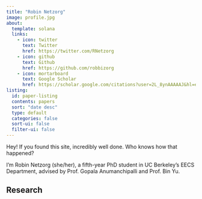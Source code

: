 ```yaml
---
title: "Robin Netzorg"
image: profile.jpg
about:
  template: solana
  links:
    - icon: twitter
      text: Twitter
      href: https://twitter.com/RNetzorg
    - icon: github
      text: Github
      href: https://github.com/robbizorg
    - icon: mortarboard
      text: Google Scholar
      href: https://scholar.google.com/citations?user=2L_8ynAAAAAJ&hl=en
listing:
  id: paper-listing
  contents: papers
  sort: "date desc"
  type: default
  categories: false
  sort-ui: false
  filter-ui: false
---
```


Hey! If you found this site, incredibly well done. Who knows how that happened?

I'm Robin Netzorg (she/her), a fifth-year PhD student in UC Berkeley's EECS Department, advised by Prof. Gopala Anumanchipalli and Prof. Bin Yu. 


## Research

::: {#paper-listing}
:::